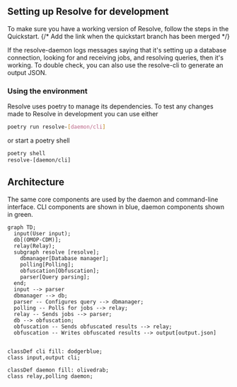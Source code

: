 ## Setting up Resolve for development

To make sure you have a working version of Resolve, follow the steps in the Quickstart. {/* Add the link when the quickstart branch has been merged */}

If the resolve-daemon logs messages saying that it's setting up a database connection, looking for and receiving jobs, and resolving queries, then it's working.
To double check, you can also use the resolve-cli to generate an output JSON.

### Using the environment
Resolve uses poetry to manage its dependencies.
To test any changes made to Resolve in development you can use either
```bash
poetry run resolve-[daemon/cli]
```
or start a poetry shell
```bash
poetry shell
resolve-[daemon/cli]
```

## Architecture

The same core components are used by the daemon and command-line interface.
CLI components are shown in blue, daemon components shown in green.


```mermaid
graph TD;
  input(User input);
  db[(OMOP-CDM)];
  relay(Relay);
  subgraph resolve [resolve];
    dbmanager[Database manager];
    polling[Polling];
    obfuscation[Obfuscation];
    parser[Query parsing];
  end;
  input --> parser
  dbmanager --> db;
  parser -- Configures query --> dbmanager;
  polling -- Polls for jobs --> relay;
  relay -- Sends jobs --> parser;
  db --> obfuscation;
  obfuscation -- Sends obfuscated results --> relay;
  obfuscation -- Writes obfuscated results --> output[output.json]


classDef cli fill: dodgerblue;
class input,output cli;

classDef daemon fill: olivedrab;
class relay,polling daemon;
```


